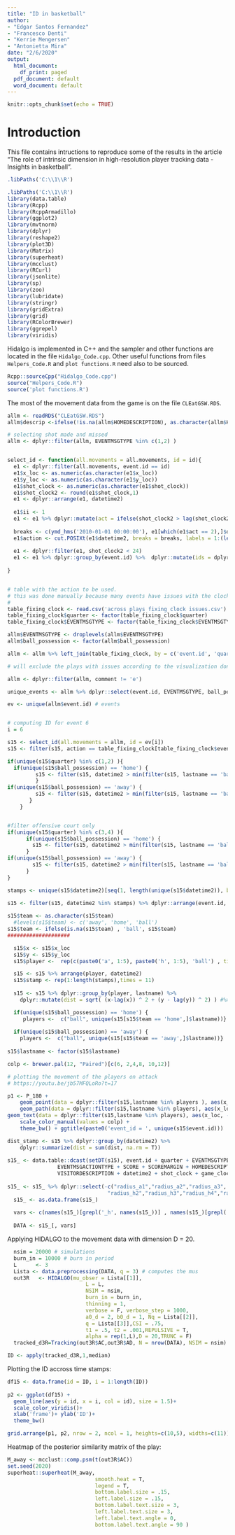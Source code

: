---
title: "ID in basketball"
author: 
- "Edgar Santos Fernandez"
- "Francesco Denti"
- "Kerrie Mengersen"
- "Antonietta Mira"
date: "2/6/2020"
output:
  html_document:
    df_print: paged
  pdf_document: default
  word_document: default
---

```{r setup, include=FALSE}
knitr::opts_chunk$set(echo = TRUE)
```

# Introduction
This file contains intructions to reproduce some of the results in the article
"The role of intrinsic dimension in high-resolution player tracking data - Insights in basketball".



```{r, eval = T, echo =F}
.libPaths('C:\\1\\R')
```

```{r, eval = T, message=F, warning=F}
.libPaths('C:\\1\\R')
library(data.table)
library(Rcpp)
library(RcppArmadillo)
library(ggplot2)
library(mvtnorm)
library(dplyr)
library(reshape2)
library(plot3D)
library(Matrix)
library(superheat)
library(mcclust)
library(RCurl)
library(jsonlite)
library(sp)
library(zoo)
library(lubridate)
library(stringr)
library(gridExtra)
library(grid)
library(RColorBrewer)
library(ggrepel)
library(viridis)
```

Hidalgo is implemented in C++ and the sampler and other functions are located in the file ```Hidalgo_Code.cpp```. 
Other useful functions from files ```Helpers_Code.R```  and ```plot functions.R``` need also to be sourced. 


```{r, eval = T, message=F, warning=F}
Rcpp::sourceCpp("Hidalgo_Code.cpp")
source("Helpers_Code.R")
source('plot functions.R')
```

The most of the movement data from the game is on the file ```CLEatGSW.RDS```.

```{r, eval = T}
allm <- readRDS("CLEatGSW.RDS")
allm$descrip <-ifelse(!is.na(allm$HOMEDESCRIPTION), as.character(allm$HOMEDESCRIPTION), as.character(allm$VISITORDESCRIPTION))

# selecting shot made and missed
allm <- dplyr::filter(allm, EVENTMSGTYPE %in% c(1,2) )


select_id <- function(all.movements = all.movements, id = id){
  e1 <- dplyr::filter(all.movements, event.id == id) 
  e1$x_loc <- as.numeric(as.character(e1$x_loc))
  e1$y_loc <- as.numeric(as.character(e1$y_loc))
  e1$shot_clock <- as.numeric(as.character(e1$shot_clock))
  e1$shot_clock2 <- round(e1$shot_clock,1)
  e1 <- dplyr::arrange(e1, datetime2)
  
  e1$ii <- 1
  e1 <- e1 %>% dplyr::mutate(act = ifelse(shot_clock2 > lag(shot_clock2), ii + 1,ii)) # need to split actions because multiple actions are mingled
  
  breaks <- c(ymd_hms('2010-01-01 00:00:00'), e1[which(e1$act == 2),]$datetime2, Sys.time())
  e1$action <- cut.POSIXt(e1$datetime2, breaks = breaks, labels = 1:(length(breaks)-1))
  
  e1 <- dplyr::filter(e1, shot_clock2 < 24)
  e1 <- e1 %>% dplyr::group_by(event.id) %>%  dplyr::mutate(ids = dplyr::row_number())
  
}


# table with the action to be used.
# this was done manually because many events have issues with the clock
# 
table_fixing_clock <- read.csv('across plays fixing clock issues.csv')
table_fixing_clock$quarter <- factor(table_fixing_clock$quarter)
table_fixing_clock$EVENTMSGTYPE <- factor(table_fixing_clock$EVENTMSGTYPE)

allm$EVENTMSGTYPE <- droplevels(allm$EVENTMSGTYPE)
allm$ball_possession <- factor(allm$ball_possession)

allm <- allm %>% left_join(table_fixing_clock, by = c('event.id', 'quarter', 'EVENTMSGTYPE', 'ball_possession'))

# will exclude the plays with issues according to the visualization done with assess

allm <- dplyr::filter(allm, comment != 'e')

```

```{r, eval = T}
unique_events <- allm %>% dplyr::select(event.id, EVENTMSGTYPE, ball_possession, quarter, descrip, SCORE) %>% distinct()

ev <- unique(allm$event.id) # events


# computing ID for event 6 
i = 6

s15 <- select_id(all.movements = allm, id = ev[i]) 
s15 <- filter(s15, action == table_fixing_clock[table_fixing_clock$event.id == ev[i],]$action)

if(unique(s15$quarter) %in% c(1,2) ){
  if(unique(s15$ball_possession) == 'home') { 
         s15 <- filter(s15, datetime2 > min(filter(s15, lastname == 'ball', x_loc < 47)$datetime2))
         }
if(unique(s15$ball_possession) == 'away') {
         s15 <- filter(s15, datetime2 > min(filter(s15, lastname == 'ball', x_loc > 47)$datetime2))
       }
    }


#filter offensive court only
if(unique(s15$quarter) %in% c(3,4) ){
      if(unique(s15$ball_possession) == 'home') { 
        s15 <- filter(s15, datetime2 > min(filter(s15, lastname == 'ball', x_loc > 47)$datetime2))
      }
if(unique(s15$ball_possession) == 'away') {
        s15 <- filter(s15, datetime2 > min(filter(s15, lastname == 'ball', x_loc < 47)$datetime2))
      }
}


```


```{r, eval = T}

stamps <- unique(s15$datetime2)[seq(1, length(unique(s15$datetime2)), by = 10)] 

s15 <- filter(s15, datetime2 %in% stamps) %>% dplyr::arrange(event.id, datetime2, team, lastname)
  
s15$team <- as.character(s15$team)
  #levels(s15$team) <- c('away', 'home', 'ball')
s15$team <- ifelse(is.na(s15$team) , 'ball', s15$team)
####################

  s15$x <- s15$x_loc
  s15$y <- s15$y_loc
  s15$player <-  rep(c(paste0('a', 1:5), paste0('h', 1:5), 'ball') , times = round(nrow(s15)/11))[1:nrow(s15)]

  s15 <- s15 %>% arrange(player, datetime2)
  s15$stamp <- rep(1:length(stamps),times = 11)
  
  s15 <- s15 %>% dplyr::group_by(player, lastname) %>% 
    dplyr::mutate(dist = sqrt( (x-lag(x)) ^ 2 + (y - lag(y)) ^ 2) ) #%>% dplyr::group_by(player, shot_clock) 

  if(unique(s15$ball_possession) == 'home') { 
     players <-  c("ball", unique(s15[s15$team == 'home',]$lastname))}
  
  if(unique(s15$ball_possession) == 'away') { 
    players <-  c("ball", unique(s15[s15$team == 'away',]$lastname))}
  
s15$lastname <- factor(s15$lastname)

colp <- brewer.pal(12, "Paired")[c(6, 2,4,8, 10,12)]

# plotting the movement of the players on attack
# https://youtu.be/jb57MFQLoRo?t=17

p1 <- P_180 + 
    geom_point(data = dplyr::filter(s15,lastname %in% players ), aes(x_loc, -y_loc, group = lastname, col = lastname, shape = team), size =1 ) + 
    geom_path(data = dplyr::filter(s15,lastname %in% players), aes(x_loc, -y_loc, group = lastname, col = lastname), size = 0.3) +
geom_text(data = dplyr::filter(s15,lastname %in% players), aes(x_loc, -y_loc+1, label = stamp, col = lastname), size = 1.5)+
    scale_color_manual(values = colp) +
    theme_bw() + ggtitle(paste0('event_id = ', unique(s15$event.id))) 

```
  
```{r, eval = T, cache = T}
dist_stamp <- s15 %>% dplyr::group_by(datetime2) %>%
    dplyr::summarize(dist = sum(dist, na.rm = T))
  
s15_ <- data.table::dcast(setDT(s15), event.id + quarter + EVENTMSGTYPE+
                EVENTMSGACTIONTYPE + SCORE + SCOREMARGIN + HOMEDESCRIPTION +
                VISITORDESCRIPTION + datetime2 + shot_clock + game_clock ~ player, value.var=c("x", "y", "radius"))
  
s15_ <- s15_ %>% dplyr::select(-c("radius_a1","radius_a2","radius_a3", "radius_a4","radius_a5","radius_h1",        
                                "radius_h2","radius_h3","radius_h4","radius_h5") )
  s15_ <- as.data.frame(s15_)
  
  vars <- c(names(s15_)[grepl('_h', names(s15_))] , names(s15_)[grepl('_a', names(s15_))] )  
  
  DATA <- s15_[, vars] 
```

Applying HIDALGO to the movement data with dimension D = 20. 
```{r, eval = T, cache = T}
  nsim = 20000 # simulations
  burn_in = 10000 # burn in period
  L      <- 3 
  Lista <- data.preprocessing(DATA, q = 3) # computes the mus
  out3R   <- HIDALGO(mu_obser = Lista[[1]],
                         L = L,
                         NSIM = nsim, 
                         burn_in = burn_in,
                         thinning = 1, 
                         verbose = F, verbose_step = 1000,
                         a0_d = 2, b0_d = 1, Nq = Lista[[2]],
                         q = Lista[[3]],CSI = .75, 
                         t1 = .5, t2 = .001,REPULSIVE = T,
                         alpha = rep(1,L),D = 20,TRUNC = F)
  tracked_d3R=Tracking(out3R$AC,out3R$AD, N = nrow(DATA), NSIM = nsim)

ID <- apply(tracked_d3R,1,median)
```

Plotting the ID accross time stamps:

```{r, eval = T, cache = T}    
df15 <- data.frame(id = ID, i = 1:length(ID))
 
p2 <- ggplot(df15) + 
  geom_line(aes(y = id, x = i, col = id), size = 1.5)+
  scale_color_viridis()+
  xlab('frame')+ ylab('ID')+
  theme_bw() 

```


```{r, eval = T}
grid.arrange(p1, p2, nrow = 2, ncol = 1, heights=c(10,5), widths=c(11))
```

Heatmap of the posterior similarity matrix of the play:

```{r, eval = T}
M_away <- mcclust::comp.psm(t(out3R$AC))
set.seed(2020)
superheat::superheat(M_away, 
                            smooth.heat = T,
                            legend = T,
                            bottom.label.size = .15,
                            left.label.size = .15,
                            bottom.label.text.size = 3,
                            left.label.text.size = 3,
                            left.label.text.angle = 0,
                            bottom.label.text.angle = 90 )

```
